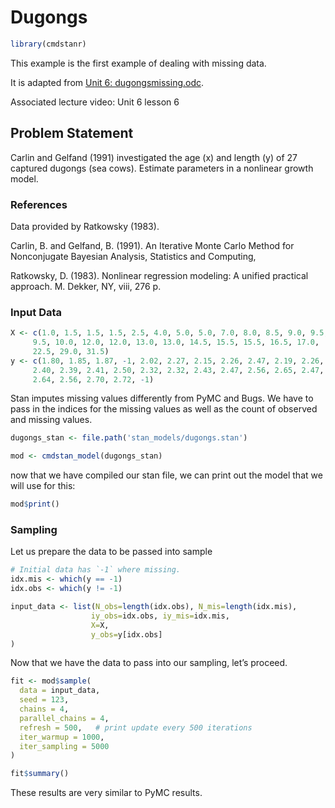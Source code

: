 # Dugongs {.unnumbered}

```r
library(cmdstanr)
```

This example is the first example of dealing with missing data.

It is adapted from [Unit 6: dugongsmissing.odc](../odc_files/unit6/dugongsmissing.odc).

Associated lecture video: Unit 6 lesson 6

## Problem Statement

Carlin and Gelfand (1991) investigated the age (x) and length (y) of 27 captured dugongs (sea cows). Estimate parameters in a nonlinear growth model.

### References

Data provided by Ratkowsky (1983).

Carlin, B. and Gelfand, B. (1991). An Iterative Monte Carlo Method for Nonconjugate Bayesian Analysis, Statistics and Computing,

Ratkowsky, D. (1983). Nonlinear regression modeling: A unified practical approach. M. Dekker, NY, viii, 276 p.

### Input Data

```r
X <- c(1.0, 1.5, 1.5, 1.5, 2.5, 4.0, 5.0, 5.0, 7.0, 8.0, 8.5, 9.0, 9.5, 
     9.5, 10.0, 12.0, 12.0, 13.0, 13.0, 14.5, 15.5, 15.5, 16.5, 17.0,
     22.5, 29.0, 31.5)
y <- c(1.80, 1.85, 1.87, -1, 2.02, 2.27, 2.15, 2.26, 2.47, 2.19, 2.26,
     2.40, 2.39, 2.41, 2.50, 2.32, 2.32, 2.43, 2.47, 2.56, 2.65, 2.47,
     2.64, 2.56, 2.70, 2.72, -1)
```

Stan imputes missing values differently from PyMC and Bugs. We have to pass in the indices for the missing values as well as the count of observed and missing values.

```r
dugongs_stan <- file.path('stan_models/dugongs.stan')
```

```r
mod <- cmdstan_model(dugongs_stan)
```

now that we have compiled our stan file, we can print out the model that we will use for this:

```r
mod$print()
```

### Sampling

Let us prepare the data to be passed into sample

```r
# Initial data has `-1` where missing.
idx.mis <- which(y == -1)
idx.obs <- which(y != -1)

input_data <- list(N_obs=length(idx.obs), N_mis=length(idx.mis),
                  iy_obs=idx.obs, iy_mis=idx.mis,
                  X=X,
                  y_obs=y[idx.obs]
)
```

Now that we have the data to pass into our sampling, let's proceed.

```r
fit <- mod$sample(
  data = input_data,
  seed = 123,
  chains = 4,
  parallel_chains = 4,
  refresh = 500,   # print update every 500 iterations
  iter_warmup = 1000,
  iter_sampling = 5000
)
```

```r
fit$summary()
```

These results are very similar to PyMC results.
